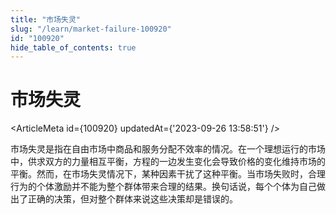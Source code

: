 ```yaml
---
title: "市场失灵"
slug: "/learn/market-failure-100920"
id: "100920"
hide_table_of_contents: true
---
```



# 市场失灵

<ArticleMeta id={100920} updatedAt={'2023-09-26 13:58:51'} />
<div className='border-solid border-b border-t-0 my-4 border-[var(--ifm-color-gray-300)]' />

市场失灵是指在自由市场中商品和服务分配不效率的情况。在一个理想运行的市场中，供求双方的力量相互平衡，方程的一边发生变化会导致价格的变化维持市场的平衡。然而，在市场失灵情况下，某种因素干扰了这种平衡。当市场失败时，合理行为的个体激励并不能为整个群体带来合理的结果。换句话说，每个个体为自己做出了正确的决策，但对整个群体来说这些决策却是错误的。
